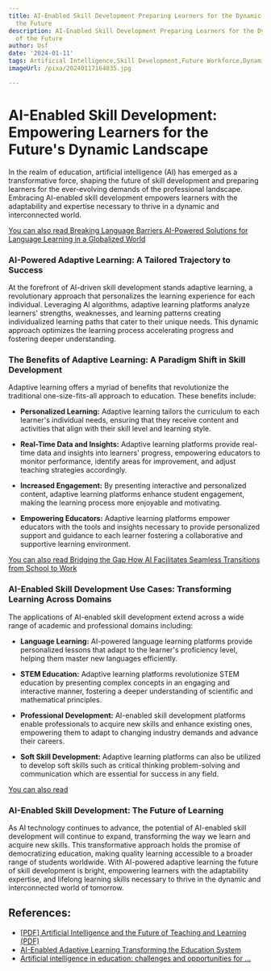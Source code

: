 ```yaml
---
title: AI-Enabled Skill Development Preparing Learners for the Dynamic Demands of
  the Future
description: AI-Enabled Skill Development Preparing Learners for the Dynamic Demands
  of the Future
author: Usf
date: '2024-01-11'
tags: Artificial Intelligence,Skill Development,Future Workforce,Dynamic Demands,Education,Learning,Technology,Innovation
imageUrl: /pixa/20240117164835.jpg

---
```

# AI-Enabled Skill Development: Empowering Learners for the Future's Dynamic Landscape

In the realm of education, artificial  intelligence (AI) has emerged as a transformative force, shaping the future of skill development and  preparing learners  for the ever-evolving demands of the professional landscape. Embracing AI-enabled  skill development  empowers learners  with the adaptability and expertise  necessary to thrive in a dynamic and interconnected world.

[You can also read Breaking Language Barriers AI-Powered  Solutions for Language Learning in a  Globalized World](Breaking%20Language%20Barriers%20AI-Powered%20Solutions%20for%20Language%20Learning%20in%20a%20Globalized%20World)


### AI-Powered Adaptive Learning: A Tailored Trajectory to Success

At the forefront  of  AI-driven skill development stands adaptive learning, a revolutionary approach that personalizes the learning experience for each individual. Leveraging AI algorithms, adaptive learning platforms analyze  learners' strengths, weaknesses, and learning patterns creating individualized  learning paths that cater to their unique needs. This dynamic approach optimizes the learning  process accelerating progress and fostering deeper understanding.

### The Benefits of Adaptive Learning: A Paradigm Shift in Skill Development

Adaptive learning offers a myriad of benefits that revolutionize the  traditional one-size-fits-all approach to education. These benefits  include:

- **Personalized Learning:** Adaptive learning tailors the curriculum to each learner's individual needs, ensuring that they receive content and activities that align  with their skill level and learning style.

- **Real-Time Data and Insights:** Adaptive learning platforms provide real-time data and insights into learners' progress,  empowering educators to monitor performance, identify areas for improvement, and adjust teaching strategies  accordingly.

- **Increased Engagement:** By  presenting interactive and personalized content, adaptive learning platforms enhance student engagement, making the learning process more  enjoyable and motivating.

- **Empowering Educators:** Adaptive learning platforms empower educators with the tools and insights  necessary to provide  personalized support and guidance to each learner fostering a collaborative and supportive learning environment.

[You can also read Bridging the Gap How AI Facilitates Seamless Transitions from School to Work](Bridging%20the%20Gap%20How%20AI%20Facilitates%20Seamless%20Transitions%20from%20School%20to%20Work)


###  AI-Enabled Skill Development Use Cases: Transforming Learning Across Domains

The applications of AI-enabled skill  development extend across a wide range of academic and professional domains including:

- **Language Learning:** AI-powered language learning platforms provide personalized lessons that adapt to the learner's proficiency level, helping them master new languages efficiently.

- **STEM  Education:** Adaptive learning platforms revolutionize STEM education by presenting complex concepts in an engaging and interactive  manner, fostering a deeper understanding of  scientific  and  mathematical principles.

-  **Professional Development:** AI-enabled skill development platforms enable professionals to acquire new skills and enhance existing  ones, empowering them  to adapt to  changing industry demands and advance their  careers.

- **Soft Skill Development:** Adaptive learning platforms can also be utilized to develop  soft skills  such as critical  thinking problem-solving and communication which  are  essential for success in  any field.

[You can also read ]()


### AI-Enabled Skill Development: The Future of Learning

As AI technology continues to advance, the potential  of AI-enabled skill development will continue to expand, transforming the way we learn and  acquire new skills. This  transformative approach holds the promise of democratizing education, making quality learning accessible to a broader range  of students worldwide. With AI-powered  adaptive learning the future of skill development  is bright, empowering learners with the adaptability expertise, and lifelong learning skills necessary to  thrive in the  dynamic  and interconnected world of tomorrow.

## References:
- [[PDF] Artificial Intelligence and the Future of Teaching and Learning (PDF)](https://www2.ed.gov/documents/ai-report/ai-report.pdf)
- [AI-Enabled Adaptive Learning Transforming the Education System](https://www.linkedin.com/pulse/ai-enabled-adaptive-learning-transforming)
- [Artificial intelligence in education: challenges and opportunities for ...](https://unesdoc.unesco.org/ark:/48223/pf0000366994)
